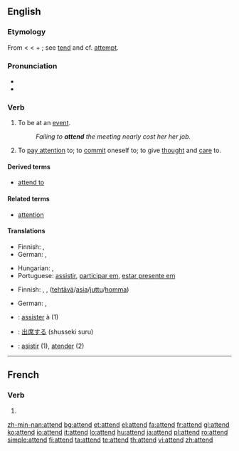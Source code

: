 ==English==

===Etymology===
From {{etyl|fro}} {{term|atendre}} < {{L.}} {{term|attendere||to stretch toward, give heed to}} < {{term|ad||to}} + {{term|tendere||to stretch}}; see [[tend]] and cf. [[attempt]].

===Pronunciation===
* {{audio|en-us-attend.ogg|Audio (US)}}
* {{rhymes|ɛnd}}

===Verb===
{{en-verb}}

# To be at an [[event]].
#: ''Failing to '''attend''' the meeting nearly cost her her job.''
# To [[pay attention]] to; to [[commit]] oneself to; to give [[thought]] and [[care]] to.

====Derived terms====
* [[attend to]]

====Related terms====
* [[attention]]

====Translations====
{{trans-top|to be at an event}}
* Finnish: {{t+|fi|osallistua}}, {{t+|fi|olla}} {{t+|fi|läsnä}}
* German: {{t+|de|teilnehmen}}, {{t+|de|besuchen}}
{{trans-mid}}
* Hungarian: {{t|hu|eljár}}, {{t+|hu|jár}}
* Portuguese: [[assistir]], [[participar em]], [[estar presente em]]
{{trans-bottom}}

{{trans-top|to pay attention to; to commit oneself to; to give thought and care to}}
* Finnish: {{t+|fi|huolehtia}}, {{t+|fi|pitää}} {{t+|fi|huoli|alt=huolta}},  {{t+|fi|hoitaa}} ([[tehtävä]]/[[asia]]/[[juttu]]/[[homma]])
{{trans-mid}}
* German: {{t+|de|kümmern}}, {{t+|de|beachten}}
{{trans-bottom}}

{{checktrans-top}}
* {{ttbc|French}}: [[assister]] à (1)
* {{ttbc|Japanese}}: [[出席する]] (shusseki suru)
* {{ttbc|Spanish}}: [[asistir]] (1), [[atender]] (2)
{{checktrans-bottom}}

----

==French==

===Verb===
{{fr-verb-form}}

# {{form of|[[third-person|Third-person]] [[singular]] [[present indicative]]|attendre|lang=French}}

[[zh-min-nan:attend]]
[[bg:attend]]
[[et:attend]]
[[el:attend]]
[[fa:attend]]
[[fr:attend]]
[[gl:attend]]
[[ko:attend]]
[[io:attend]]
[[it:attend]]
[[lo:attend]]
[[hu:attend]]
[[ja:attend]]
[[pl:attend]]
[[ro:attend]]
[[simple:attend]]
[[fi:attend]]
[[ta:attend]]
[[te:attend]]
[[th:attend]]
[[vi:attend]]
[[zh:attend]]